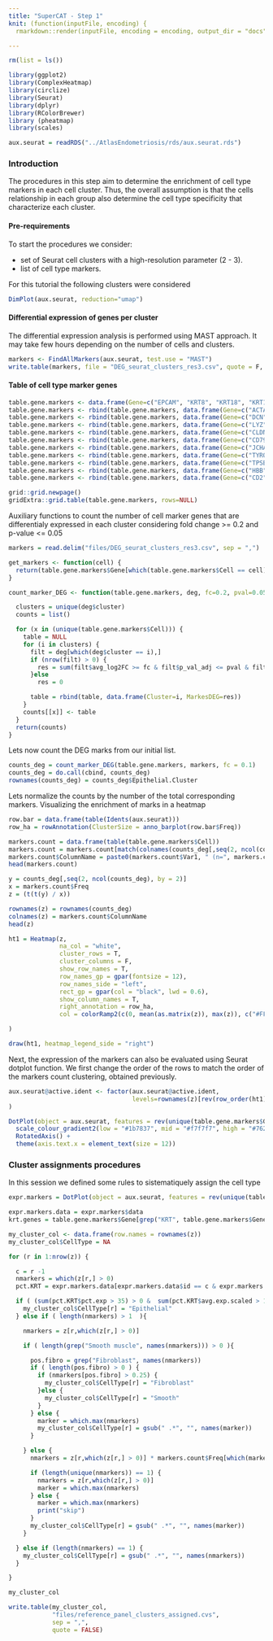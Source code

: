 ```yaml
---
title: "SuperCAT - Step 1"
knit: (function(inputFile, encoding) {
  rmarkdown::render(inputFile, encoding = encoding, output_dir = "docs") })

---
```



```r
rm(list = ls())

library(ggplot2)
library(ComplexHeatmap)
library(circlize)
library(Seurat)
library(dplyr)
library(RColorBrewer)
library (pheatmap)
library(scales)

aux.seurat = readRDS("../AtlasEndometriosis/rds/aux.seurat.rds")

```

### Introduction

The procedures in this step aim to determine the enrichment of cell type markers in each cell cluster. Thus, the overall assumption is that the cells relationship in each group also determine the cell type specificity that characterize each cluster.

#### Pre-requirements

To start the procedures we consider:

* set of Seurat cell clusters with a high-resolution parameter (2 - 3).
* list of cell type markers.

For this tutorial the following clusters were considered

```r
DimPlot(aux.seurat, reduction="umap")
```


#### Differential expression of genes per cluster

The differential expression analysis is performed using MAST approach. It may take few hours depending on the number of cells and clusters.

``` r
markers <- FindAllMarkers(aux.seurat, test.use = "MAST")
write.table(markers, file = "DEG_seurat_clusters_res3.csv", quote = F, sep = ",")
```

#### Table of cell type marker genes

``` r
table.gene.markers <- data.frame(Gene=c("EPCAM", "KRT8", "KRT18", "KRT19", "KRT7", "FOXJ1"), Cell="Epithelial")
table.gene.markers <- rbind(table.gene.markers, data.frame(Gene=c("ACTA2"), Cell="Smooth muscle"))
table.gene.markers <- rbind(table.gene.markers, data.frame(Gene=c("DCN", "COL11A2", "FAP", "PDGFRA", "COL11A1", "COL1A1", "PDGFRB"), Cell="Fibroblast"))
table.gene.markers <- rbind(table.gene.markers, data.frame(Gene=c("LYZ", "CD14", "MME", "C1QA", "CLEC10A"), Cell="Myeloid"))
table.gene.markers <- rbind(table.gene.markers, data.frame(Gene=c("CLDN5", "PECAM1", "CD34", "ESAM"), Cell="Endothelial"))
table.gene.markers <- rbind(table.gene.markers, data.frame(Gene=c("CD79A"), Cell="Plasma"))
table.gene.markers <- rbind(table.gene.markers, data.frame(Gene=c("JCHAIN"), Cell="B Cells"))
table.gene.markers <- rbind(table.gene.markers, data.frame(Gene=c("TYROBP", "FCGR3A"), Cell="Natural Killer"))
table.gene.markers <- rbind(table.gene.markers, data.frame(Gene=c("TPSB2"), Cell="Mast"))
table.gene.markers <- rbind(table.gene.markers, data.frame(Gene=c("HBB", "GYPA"), Cell="Erythrocytes"))
table.gene.markers <- rbind(table.gene.markers, data.frame(Gene=c("CD2", "CD3D", "CD3E", "CD3G", 'CD8A', "CCL5", "PTPRC"), Cell="T Cells"))

grid::grid.newpage()
gridExtra::grid.table(table.gene.markers, rows=NULL)

```

Auxiliary functions to count the number of cell marker genes that are differentialy expressed in each cluster considering fold change >= 0.2 and p-value <= 0.05


``` r

markers = read.delim("files/DEG_seurat_clusters_res3.csv", sep = ",")

get_markers <- function(cell) {
  return(table.gene.markers$Gene[which(table.gene.markers$Cell == cell)])
}

count_marker_DEG <- function(table.gene.markers, deg, fc=0.2, pval=0.05) {

  clusters = unique(deg$cluster)
  counts = list()

  for (x in (unique(table.gene.markers$Cell))) {
    table = NULL
    for (i in clusters) {
      filt = deg[which(deg$cluster == i),]
      if (nrow(filt) > 0) {
        res = sum(filt$avg_log2FC >= fc & filt$p_val_adj <= pval & filt$gene %in% get_markers(cell = x))
      }else
        res = 0

      table = rbind(table, data.frame(Cluster=i, MarkesDEG=res))
    }
    counts[[x]] <- table
  }
  return(counts)
}

```

Lets now count the DEG marks from our initial list.

``` r

counts_deg = count_marker_DEG(table.gene.markers, markers, fc = 0.1)
counts_deg = do.call(cbind, counts_deg)
rownames(counts_deg) = counts_deg$Epithelial.Cluster

```

Lets normalize the counts by the number of the total corresponding markers. Visualizing the enrichment of marks in a heatmap

``` r

row.bar = data.frame(table(Idents(aux.seurat)))
row_ha = rowAnnotation(ClusterSize = anno_barplot(row.bar$Freq))

markers.count = data.frame(table(table.gene.markers$Cell))
markers.count = markers.count[match(colnames(counts_deg[,seq(2, ncol(counts_deg), by = 2)]), paste0(markers.count$Var1, ".MarkesDEG")),]
markers.count$ColumnName = paste0(markers.count$Var1, " (n=", markers.count$Freq, ")")
head(markers.count)

y = counts_deg[,seq(2, ncol(counts_deg), by = 2)]
x = markers.count$Freq
z = (t(t(y) / x))

rownames(z) = rownames(counts_deg)
colnames(z) = markers.count$ColumnName
head(z)

ht1 = Heatmap(z,
              na_col = "white",
              cluster_rows = T,
              cluster_columns = F,
              show_row_names = T,
              row_names_gp = gpar(fontsize = 12),
              row_names_side = "left",
              rect_gp = gpar(col = "black", lwd = 0.6),
              show_column_names = T,
              right_annotation = row_ha,
              col = colorRamp2(c(0, mean(as.matrix(z)), max(z)), c("#FFFFFF" , "#d8b365", "#01665e"))

)

draw(ht1, heatmap_legend_side = "right")
```


Next, the expression of the markers can also be evaluated using Seurat dotplot function. We first change the order of the rows to match the order of the markers count clustering, obtained previously.

``` r

aux.seurat@active.ident <- factor(aux.seurat@active.ident,
                                  levels=rownames(z)[rev(row_order(ht1))]
)

DotPlot(object = aux.seurat, features = rev(unique(table.gene.markers$Gene))) +
  scale_colour_gradient2(low = "#1b7837", mid = "#f7f7f7", high = "#762a83") +
  RotatedAxis() +
  theme(axis.text.x = element_text(size = 12))

```

### Cluster assignments procedures

In this session we defined some rules to sistematiquely assign the cell type

``` r
expr.markers = DotPlot(object = aux.seurat, features = rev(unique(table.gene.markers$Gene)))

expr.markers.data = expr.markers$data
krt.genes = table.gene.markers$Gene[grep("KRT", table.gene.markers$Gene)]

my_cluster_col <- data.frame(row.names = rownames(z))
my_cluster_col$CellType = NA

for (r in 1:nrow(z)) {

  c = r -1
  nmarkers = which(z[r,] > 0)
  pct.KRT = expr.markers.data[expr.markers.data$id == c & expr.markers.data$features.plot %in% krt.genes,]

  if ( (sum(pct.KRT$pct.exp > 35) > 0 &  sum(pct.KRT$avg.exp.scaled > 1) > 0) ) {
    my_cluster_col$CellType[r] = "Epithelial"
  } else if ( length(nmarkers) > 1  ){

    nmarkers = z[r,which(z[r,] > 0)]

    if ( length(grep("Smooth muscle", names(nmarkers))) > 0 ){

      pos.fibro = grep("Fibroblast", names(nmarkers))
      if ( length(pos.fibro) > 0 ) {
        if (nmarkers[pos.fibro] > 0.25) {
          my_cluster_col$CellType[r] = "Fibroblast"
        }else {
          my_cluster_col$CellType[r] = "Smooth"
        }
      } else {
        marker = which.max(nmarkers)
        my_cluster_col$CellType[r] = gsub(" .*", "", names(marker))
      }

    } else {
      nmarkers = z[r,which(z[r,] > 0)] * markers.count$Freq[which(markers.count$ColumnName %in% names(nmarkers))]

      if (length(unique(nmarkers)) == 1) {
        nmarkers = z[r,which(z[r,] > 0)]
        marker = which.max(nmarkers)
      } else {
        marker = which.max(nmarkers)
        print("skip")
      }
      my_cluster_col$CellType[r] = gsub(" .*", "", names(marker))
    }

  } else if (length(nmarkers) == 1) {
    my_cluster_col$CellType[r] = gsub(" .*", "", names(nmarkers))
  }

}

my_cluster_col

write.table(my_cluster_col, 
            "files/reference_panel_clusters_assigned.cvs", 
            sep = ",",
            quote = FALSE)

```

